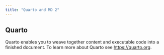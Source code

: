 ```yaml
---
title: "Quarto and MD 2"
---
```


## Quarto

Quarto enables you to weave together content and executable code into a finished document. To learn more about Quarto see <https://quarto.org>.
